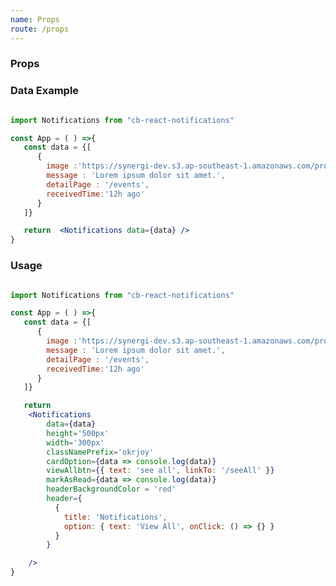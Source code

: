 ```yaml
---
name: Props
route: /props
---
```




### Props


<Props />


### Data Example 

```jsx

import Notifications from "cb-react-notifications"

const App = ( ) =>{
   const data = {[
      {
        image :'https://synergi-dev.s3.ap-southeast-1.amazonaws.com/profile-pictures/6b9.png' ,
        message : 'Lorem ipsum dolor sit amet.',
        detailPage : '/events', 
        receivedTime:'12h ago'
      }
   ]}

   return  <Notifications data={data} />
}
```

### Usage

```jsx

import Notifications from "cb-react-notifications"

const App = ( ) =>{
   const data = {[
      {
        image :'https://synergi-dev.s3.ap-southeast-1.amazonaws.com/profile-pictures/6b9.png' ,
        message : 'Lorem ipsum dolor sit amet.',
        detailPage : '/events', 
        receivedTime:'12h ago'
      }
   ]}

   return  
    <Notifications 
        data={data} 
        height='500px'
        width='300px'
        classNamePrefix='okrjoy'
        cardOption={data => console.log(data)}
        viewAllbtn={{ text: 'see all', linkTo: '/seeAll' }}
        markAsRead={data => console.log(data)}
        headerBackgroundColor = 'red'
        header={
          {
            title: 'Notifications',
            option: { text: 'View All', onClick: () => {} }
          }
        }

    />
}
```










